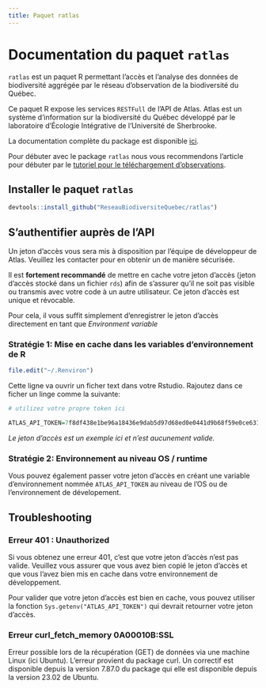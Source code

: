 ```yaml
---
title: Paquet ratlas
---
```


# Documentation du paquet `ratlas`

`ratlas` est un paquet R permettant l'accès et l'analyse des données de biodiversité aggrégée par le réseau d'observation de la biodiversité du Québec.

Ce paquet R expose les services `RESTFull` de l'API de Atlas. Atlas est un système d'information sur la biodiversité du Québec développé par le laboratoire d'Écologie Intégrative de l'Université de Sherbrooke.

La documentation complète du package est disponible [ici](https://ReseauBiodiversiteQuebec.github.io/ratlas).

Pour débuter avec le package `ratlas` nous vous recommendons l'article pour
débuter par le [tutoriel pour le téléchargement d'observations](https://ReseauBiodiversiteQuebec.github.io/ratlas/articles/download-obs.html).

## Installer le paquet `ratlas`

```r
devtools::install_github("ReseauBiodiversiteQuebec/ratlas")
```

## S'authentifier auprès de l'API

Un jeton d'accès vous sera mis à disposition par l'équipe de développeur de Atlas. Veuillez les contacter pour en obtenir un de manière sécurisée.

Il est **fortement recommandé** de mettre en cache votre jeton d'accès (jeton d'accès stocké dans un fichier `rds`) afin de s'assurer qu'il ne soit pas visible ou transmis avec votre code à un autre utilisateur. Ce jeton d'accès est unique et révocable. 

Pour cela, il vous suffit simplement d'enregistrer le jeton d'accès directement en tant que _Environment variable_

### Stratégie 1: Mise en cache dans les variables d'environnement de R

```r
file.edit("~/.Renviron")
```

Cette ligne va ouvrir un ficher text dans votre Rstudio. Rajoutez dans ce ficher un linge comme la suivante:


```r
# utilizez votre propre token ici

ATLAS_API_TOKEN=7f8df438e1be96a18436e9dab5d97d68ed0e0441d9b68f59e0ce631b2919f3aa
```

*Le jeton d'accès est un exemple ici et n'est aucunement valide.*

### Stratégie 2: Environnement au niveau OS / runtime

Vous pouvez également passer votre jeton d'accès en créant une variable d'environnement nommée `ATLAS_API_TOKEN` au niveau de l'OS ou de l'environnement de dévelopement.


## Troubleshooting

### Erreur 401 : Unauthorized

Si vous obtenez une erreur 401, c'est que votre jeton d'accès n'est pas valide. Veuillez vous assurer que vous avez bien copié le jeton d'accès et que vous l'avez bien mis en cache dans votre environnement de développement.

Pour valider que votre jeton d'accès est bien en cache, vous pouvez utiliser la fonction `Sys.getenv("ATLAS_API_TOKEN")` qui devrait retourner votre jeton d'accès.

### Erreur curl_fetch_memory 0A00010B:SSL

Erreur possible lors de la récupération (GET) de données via une machine Linux (ici Ubuntu). L'erreur provient du package curl. Un correctif est disponible depuis la version 7.87.0 du package qui elle est disponible depuis la version 23.02 de Ubuntu.